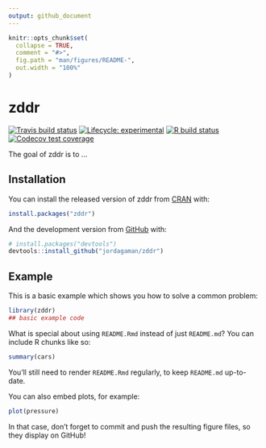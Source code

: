 ```yaml
---
output: github_document
---
```


<!-- README.md is generated from README.Rmd. Please edit that file -->

```r
knitr::opts_chunk$set(
  collapse = TRUE,
  comment = "#>",
  fig.path = "man/figures/README-",
  out.width = "100%"
)
```

# zddr

<!-- badges: start -->
[![Travis build status](https://travis-ci.com/jordagaman/zddr.svg?branch=main)](https://travis-ci.com/jordagaman/zddr)
[![Lifecycle: experimental](https://img.shields.io/badge/lifecycle-experimental-orange.svg)](https://www.tidyverse.org/lifecycle/#experimental)
[![R build status](https://github.com/jordagaman/zddr/workflows/R-CMD-check/badge.svg)](https://github.com/jordagaman/zddr/actions)
[![Codecov test coverage](https://codecov.io/gh/jordagaman/zddr/branch/master/graph/badge.svg)](https://codecov.io/gh/jordagaman/zddr?branch=master)
<!-- badges: end -->

The goal of zddr is to ...

## Installation

You can install the released version of zddr from [CRAN](https://CRAN.R-project.org) with:

``` r
install.packages("zddr")
```

And the development version from [GitHub](https://github.com/) with:

``` r
# install.packages("devtools")
devtools::install_github("jordagaman/zddr")
```
## Example

This is a basic example which shows you how to solve a common problem:

```r
library(zddr)
## basic example code
```

What is special about using `README.Rmd` instead of just `README.md`? You can include R chunks like so:

```r
summary(cars)
```

You'll still need to render `README.Rmd` regularly, to keep `README.md` up-to-date.

You can also embed plots, for example:

```r
plot(pressure)
```

In that case, don't forget to commit and push the resulting figure files, so they display on GitHub!
